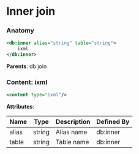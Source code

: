 # Inner join

### Anatomy

```xml
<db:inner alias="string" table="string">
    ixml
</db:inner>
```

**Parents**: db:join

### Content: ixml

```xml
<content type="ixml"/>
```

**Attributes**:

| Name | Type | Description | Defined By |
| ---- | ---- | ----------- | ---------- |
| alias | string | Alias name | db:inner |
| table | string | Table name | db:inner |


